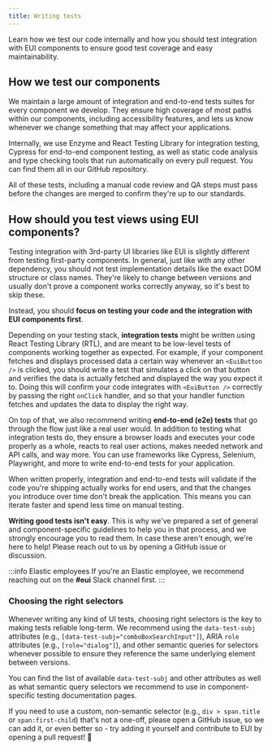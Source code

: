 ```yaml
---
title: Writing tests
---
```



Learn how we test our code internally and how you should test integration with EUI components to ensure good test coverage and easy maintainability.

## How we test our components

We maintain a large amount of integration and end-to-end tests suites for every component we develop. They ensure high coverage of most paths within our components, including accessibility features, and lets us know whenever we change something that may affect your applications.

Internally, we use <Link to="https://enzymejs.github.io/enzyme/">Enzyme</Link> and <Link to="https://testing-library.com/">React Testing Library</Link> for integration testing, <Link to="https://www.cypress.io/">Cypress</Link> for end-to-end component testing, as well as static code analysis and type checking tools that run automatically on every pull request. You can find them all in our <Link to="https://github.com/elastic/eui">GitHub repository</Link>.

All of these tests, including a manual code review and QA steps must pass before the changes are merged to confirm they're up to our standards.

## How should you test views using EUI components?

Testing integration with 3rd-party UI libraries like EUI is slightly different from testing first-party components. In general, just like with any other dependency, you should not test implementation details like the exact DOM structure or class names. They're likely to change between versions and usually don't prove a component works correctly anyway, so it's best to skip these.

Instead, you should **focus on testing your code and the integration with EUI components first**.

Depending on your testing stack, **integration tests** might be written using React Testing Library (RTL), and are meant to be low-level tests of components working together as expected. For example, if your component fetches and displays processed data a certain way whenever an `<EuiButton />` is clicked, you should write a test that simulates a click on that button and verifies the data is actually fetched and displayed the way you expect it to. Doing this will confirm your code integrates with `<EuiButton />` correctly by passing the right `onClick` handler, and so that your handler function fetches and updates the data to display the right way.

On top of that, we also recommend writing **end-to-end (e2e) tests** that go through the flow just like a real user would. In addition to testing what integration tests do, they ensure a browser loads and executes your code properly as a whole, reacts to real user actions, makes needed network and API calls, and way more. You can use frameworks like <Link to="https://cypress.io">Cypress</Link>, <Link to="https://www.selenium.dev/">Selenium</Link>, <Link to="https://playwright.dev/">Playwright</Link>, and more to write end-to-end tests for your application.

When written properly, integration and end-to-end tests will validate if the code you're shipping actually works for end users, and that the changes you introduce over time don't break the application. This means you can iterate faster and spend less time on manual testing.

**Writing good tests isn't easy**. This is why we've prepared a set of general and component-specific guidelines to help you in that process, and we strongly encourage you to read them. In case these aren't enough, we're here to help! Please reach out to us by opening a GitHub <Link to="https://github.com/elastic/eui/issues/new/choose">issue</Link> or <Link to="https://github.com/elastic/eui/discussions/new/choose">discussion</Link>.

:::info Elastic employees
If you're an Elastic employee, we recommend reaching out on the **#eui** Slack channel first.
:::

### Choosing the right selectors

Whenever writing any kind of UI tests, choosing right selectors is the key to making tests reliable long-term. We recommend using the `data-test-subj` attributes (e.g., `[data-test-subj="comboBoxSearchInput"]`), ARIA `role` attributes (e.g., `[role="dialog"]`), and other <Link to="https://testing-library.com/docs/queries/about/#priority">semantic queries</Link> for selectors whenever possible to ensure they reference the same underlying element between versions.

You can find the list of available `data-test-subj` and other attributes as well as what semantic query selectors we recommend to use in component-specific testing documentation pages.

If you need to use a custom, non-semantic selector (e.g., `div > span.title` or `span:first-child`) that's not a one-off, please open a <Link to="https://github.com/elastic/eui/issues/new/choose">GitHub issue</Link>, so we can add it, or even better so - try adding it yourself and contribute to EUI by opening a pull request! 🎉
